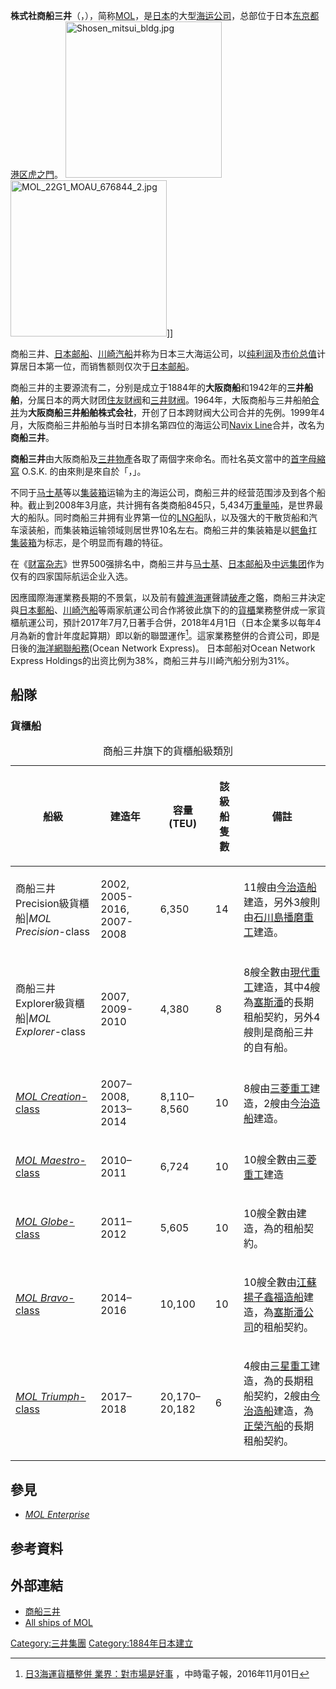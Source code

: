 {{NoteTA
|1=zh-tw:快桅; zh-hant:馬士基; zh-hans:马士基;
|2=zh-hant:貨櫃; zh-hans:集装箱;
}}
{{Infobox Company 
|company_name=株式会社商船三井
|company_name_en=Mitsui O.S.K. Lines, Ltd.
|company_logo=[[File:Mitsui_O.S.K._Lines_logo.svg|200px]]<br>
| image = 
|company_type=[[上市公司|上市公司]]
|company_slogan=
|traded_as ={{plainlist|
* {{tyo|9104}}（1949年7月9日上市）
* {{ose|9104}}（1949年7月13日上市）
* {{nse|9104}}（1949年7月上市）
* {{fse|9104}}
}}
|other_name = 商船三井、MOL
|foundation=1884年
|location={{JPN}}<br>[[東京都|東京都]][[港區_(東京都)|港區]][[虎之門|虎之門]]2丁目1番1號
|area_served=
|telephone_no=
|key_people=代表取締役社長：蘆田昭充
|industry=
|products=物流業
|services=
|capital=65,400,351,028[[日圓|日圓]]
|revenue=
|operating_income=
|profit=
|market_value=
|num_employees=918人（陸上628人、海上290人，<br>不含派駐其他公司者）
|P/E ratio=
|earnings per share=
|Net asset value=
|accounting_period=
|parent=
|major_shareholder=[[日本Trustee_Services信託銀行|日本Trustee Services信託銀行]]（信託口） 19.94%<br>[[日本Master_Trust信託銀行|日本Master Trust信託銀行]]（信託口） 7.95%<br>[[三井住友海上火災保險|三井住友海上火災保險]] 3.33%<br>[[資產管理服務信託銀行|資產管理服務信託銀行]]<br>[[三井住友銀行|三井住友銀行]]<br>[[瑞穗實業銀行|瑞穗實業銀行]]<br>全國共濟農業協同組合聯合會<br>[[住友生命保險|住友生命保險]]<br>[[三菱UFJ信託銀行|三菱UFJ信託銀行]]<br>[[日本生命保險|日本生命保險]]
|divisions=
|subsid=329間公司（連結決算對象會社）
|homepage=http://www.mol.co.jp/
|footnotes=資料日期：2009年3月31日
|width=}}

'''株式{{lang|ja|会}}社商船三井'''（{{jpn|j=株式会社商船三井|hg=しょうせんみつい|rm=Kabushiki-gaisha Shōsen Mitsui}}，{{lang-en|Mitsui O.S.K. Lines, Ltd.}}），简称[[MOL|MOL]]，是[[日本|日本]]的大型[[海运|海运]][[公司|公司]]，总部位于日本[[东京都|东京都]][[港區_(東京都)|港区]][[虎之門|虎之門]]。
[[File:Shosen_mitsui_bldg.jpg|250px]]
[[File:MOL_22G1_MOAU_676844_2.jpg|250px]]]]

商船三井、[[日本邮船|日本邮船]]、[[川崎汽船|川崎汽船]]并称为日本三大海运公司，以[[纯利润|纯利润]]及[[市价总值|市价总值]]计算居日本第一位，而销售额则仅次于[[日本邮船|日本邮船]]。

商船三井的主要源流有二，分别是成立于1884年的'''大阪商船'''和1942年的'''三井船舶'''，分属日本的两大财团[[住友财阀|住友财阀]]和[[三井财阀|三井财阀]]。1964年，大阪商船与三井船舶[[并购|合并]]为'''大阪商船三井船舶株式会社'''，开创了日本跨财阀大公司合并的先例。1999年4月，大阪商船三井船舶与当时日本排名第四位的海运公司[[Navix_Line|Navix Line]]合并，改名为'''商船三井'''。

'''商船三井'''由大阪商船及[[三井物產|三井物產]]各取了兩個字來命名。而社名英文當中的[[首字母縮略字|首字母縮寫]] O.S.K. 的由來則是來自於「{{lang|ja-Latn|Osaka Shosen Kaisha}}，{{lang|ja|大阪商船会社}}」。

不同于[[马士基|马士基]]等以[[集装箱|集装箱]]运输为主的海运公司，商船三井的经营范围涉及到各个船种。截止到2008年3月底，共计拥有各类商船845只，5,434万[[重量吨|重量吨]]，是世界最大的船队。同时商船三井拥有业界第一位的[[LNG船|LNG船]]队，以及强大的干散货船和汽车滚装船，而集装箱运输领域则居世界10名左右。商船三井的集装箱是以[[鳄鱼|鳄鱼]]扛[[集装箱|集装箱]]为标志，是个明显而有趣的特征。

在《[[财富_(杂志)|财富杂志]]》世界500强排名中，商船三井与[[马士基|马士基]]、[[日本邮船|日本邮船]]及[[中远集团|中远集团]]作为仅有的四家国际航运企业入选。

因應國際海運業務長期的不景氣，以及前有[[韓進海運|韓進海運]]聲請[[破產|破產]]之鑑，商船三井決定與[[日本郵船|日本郵船]]、[[川崎汽船|川崎汽船]]等兩家航運公司合作將彼此旗下的的[[貨櫃|貨櫃]]業務整併成一家貨櫃航運公司，預計2017年7月7,日著手合併，2018年4月1日（日本企業多以每年4月為新的會計年度起算期）即以新的聯盟運作<ref>[http://www.chinatimes.com/realtimenews/20161101003082-260410 日3海運貨櫃整併 業界：對市場是好事] {{Wayback|url=http://www.chinatimes.com/realtimenews/20161101003082-260410 |date=20190503223107 }}，中時電子報，2016年11月01日</ref>。這家業務整併的合資公司，即是日後的[[海洋網聯船務|海洋網聯船務]](Ocean Network Express)。
日本邮船对Ocean Network Express Holdings的出资比例为38%，商船三井与川崎汽船分别为31%。

==船隊==
===貨櫃船===
{| class="wikitable"
|+商船三井旗下的貨櫃船級類別
!船級
!建造年
!容量 (TEU)
!該級船隻數
!備註
|-
|商船三井Precision級貨櫃船|''MOL Precision''-class
|2002, 2005-2016, 2007-2008
|6,350
|14
|11艘由[[今治造船|今治造船]]建造，另外3艘則由[[IHI|石川島播磨重工]]建造。
|-
|商船三井Explorer級貨櫃船|''MOL Explorer''-class
|2007, 2009-2010
|4,380
|8
|8艘全數由[[現代重工|現代重工]]建造，其中4艘為[[塞斯潘公司|塞斯潘]]的長期租船契約，另外4艘則是商船三井的自有船。
|-
|[[商船三井Creation級貨櫃船|''MOL Creation''-class]]
|2007–2008, 2013–2014
|8,110–8,560
|10
|8艘由[[三菱重工|三菱重工]]建造，2艘由[[今治造船|今治造船]]建造。
|-
|[[商船三井Maestro級貨櫃船|''MOL Maestro''-class]]
|2010–2011
|6,724
|10
|10艘全數由[[三菱重工|三菱重工]]建造
|-
|[[商船三井Globe級貨櫃船|''MOL Globe''-class]]
|2011–2012
|5,605
|10
|10艘全數由{{tsl|en|Hyundai Samho Heavy Industries|現代三湖重工}}建造，為{{tsl|de|Schulte Group|貝仕船舶管理}}的租船契約。
|-
|[[商船三井Bravo級貨櫃船|''MOL Bravo''-class]]
|2014–2016
|10,100
|10
|10艘全數由[[揚子江船業|江蘇揚子鑫福造船]]建造，為[[塞斯潘|塞斯潘公司]]的租船契約。
|-
|[[商船三井勝利級貨櫃船|''MOL Triumph''-class]]
|2017–2018
|20,170–20,182
|6
|4艘由[[三星重工|三星重工]]建造，為{{tsl|de|Schulte Group|貝仕船舶管理}}的長期租船契約，2艘由[[今治造船|今治造船]]建造，為[[正榮汽船|正榮汽船]]的長期租船契約。
|}

==參見==
*''[[商船三井企業號|MOL Enterprise]]''

== 参考資料 ==
{{reflist}}
==外部連結==
{{Commonscat}}
*[http://www.mol.co.jp/ 商船三井]{{Wayback|url=http://www.mol.co.jp/ |date=20210114155224 }}{{ja}}{{en}}
*[http://myship.com/imo/search/gallery/5.html?imosearch=mol All ships of MOL]{{dead link|date=2017年12月 |bot=InternetArchiveBot |fix-attempted=yes }} {{en}}
{{三井集團}}
{{日經平均指數}}
{{DEFAULTSORT:Mitsui OSK}}
[[Category:三井集團|Category:三井集團]]
[[Category:1884年日本建立|Category:1884年日本建立]]